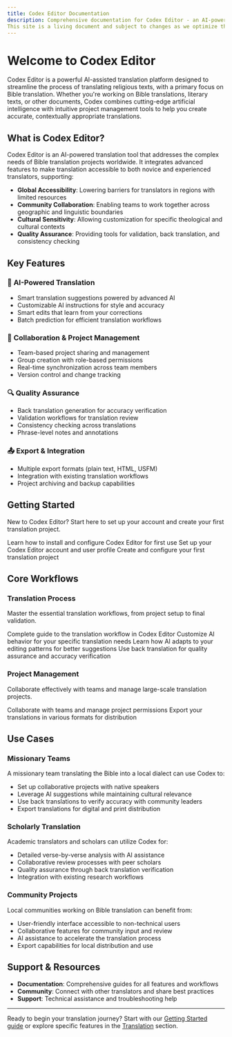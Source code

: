 ```yaml
---
title: Codex Editor Documentation
description: Comprehensive documentation for Codex Editor - an AI-powered translation platform for religious texts and collaborative Bible translation projects.
This site is a living document and subject to changes as we optimize the user experience for you.
---
```


# Welcome to Codex Editor

Codex Editor is a powerful AI-assisted translation platform designed to streamline the process of translating religious texts, with a primary focus on Bible translation. Whether you're working on Bible translations, literary texts, or other documents, Codex combines cutting-edge artificial intelligence with intuitive project management tools to help you create accurate, contextually appropriate translations.

## What is Codex Editor?

Codex Editor is an AI-powered translation tool that addresses the complex needs of Bible translation projects worldwide. It integrates advanced features to make translation accessible to both novice and experienced translators, supporting:

- **Global Accessibility**: Lowering barriers for translators in regions with limited resources
- **Community Collaboration**: Enabling teams to work together across geographic and linguistic boundaries
- **Cultural Sensitivity**: Allowing customization for specific theological and cultural contexts
- **Quality Assurance**: Providing tools for validation, back translation, and consistency checking

## Key Features

### 🚀 **AI-Powered Translation**
- Smart translation suggestions powered by advanced AI
- Customizable AI instructions for style and accuracy
- Smart edits that learn from your corrections
- Batch prediction for efficient translation workflows

### 👥 **Collaboration & Project Management**
- Team-based project sharing and management
- Group creation with role-based permissions
- Real-time synchronization across team members
- Version control and change tracking

### 🔍 **Quality Assurance**
- Back translation generation for accuracy verification
- Validation workflows for translation review
- Consistency checking across translations
- Phrase-level notes and annotations

### 📤 **Export & Integration**
- Multiple export formats (plain text, HTML, USFM)
- Integration with existing translation workflows
- Project archiving and backup capabilities

## Getting Started

New to Codex Editor? Start here to set up your account and create your first translation project.

<Cards>
  <Card title="Initial Setup" href="/docs/getting-started/initial-setup">
    Learn how to install and configure Codex Editor for first use
  </Card>
  <Card title="Create Account" href="/docs/getting-started/create-account">
    Set up your Codex Editor account and user profile
  </Card>
  <Card title="Your First Project" href="/docs/getting-started/creating-project">
    Create and configure your first translation project
  </Card>
</Cards>

## Core Workflows

### Translation Process
Master the essential translation workflows, from project setup to final validation.

<Cards>
  <Card title="Batch Translations" href="/docs/translation/batch-translation">
    Complete guide to the translation workflow in Codex Editor
  </Card>
  <Card title="AI Instructions" href="/docs/translation/ai-instructions">
    Customize AI behavior for your specific translation needs
  </Card>
  <Card title="Smart Edits" href="/docs/translation/smart-edits">
    Learn how AI adapts to your editing patterns for better suggestions
  </Card>
  <Card title="Back Translations" href="/docs/translation/back-translations">
    Use back translation for quality assurance and accuracy verification
  </Card>
</Cards>

### Project Management
Collaborate effectively with teams and manage large-scale translation projects.

<Cards>
  <Card title="Sharing & Managing Projects" href="/docs/project-management/sharing-managing-projects">
    Collaborate with teams and manage project permissions
  </Card>
  <Card title="Exporting Projects" href="/docs/project-management/exporting-project">
    Export your translations in various formats for distribution
  </Card>
</Cards>

## Use Cases

### Missionary Teams
A missionary team translating the Bible into a local dialect can use Codex to:
- Set up collaborative projects with native speakers
- Leverage AI suggestions while maintaining cultural relevance
- Use back translations to verify accuracy with community leaders
- Export translations for digital and print distribution

### Scholarly Translation
Academic translators and scholars can utilize Codex for:
- Detailed verse-by-verse analysis with AI assistance
- Collaborative review processes with peer scholars
- Quality assurance through back translation verification
- Integration with existing research workflows

### Community Projects
Local communities working on Bible translation can benefit from:
- User-friendly interface accessible to non-technical users
- Collaborative features for community input and review
- AI assistance to accelerate the translation process
- Export capabilities for local distribution and use

## Support & Resources

- **Documentation**: Comprehensive guides for all features and workflows
- **Community**: Connect with other translators and share best practices
- **Support**: Technical assistance and troubleshooting help

---

Ready to begin your translation journey? Start with our [Getting Started guide](/docs/getting-started) or explore specific features in the [Translation](/docs/translation/ai-instructions) section.
